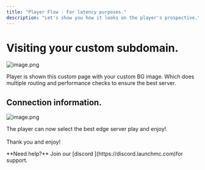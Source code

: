 ```yaml
---
title: "Player Flow - For latency purposes."
description: "Let's show you how it looks on the player's prospective."
---
```


# Visiting your custom subdomain.

![image.png](/images/image.png)

Player is shown this custom page with your custom BG image. Which does multiple routing and performance checks to ensure the best server.

## Connection information.

![image.png](/images/image.png)

 The player can now select the best edge server play and enjoy\!.\
\
Thank you and enjoy\!

<Note>
  **Need help?** Join our [discord ](https://discord.launchmc.com)for support.
</Note>